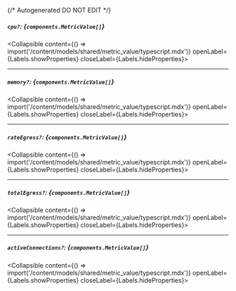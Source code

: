 {/* Autogenerated DO NOT EDIT  */}

##### `cpu?`: *{`components.MetricValue[]`}*
<Collapsible content={() => import('/content/models/shared/metric_value/typescript.mdx')} openLabel={Labels.showProperties} closeLabel={Labels.hideProperties}>
</Collapsible>

---
##### `memory?`: *{`components.MetricValue[]`}*
<Collapsible content={() => import('/content/models/shared/metric_value/typescript.mdx')} openLabel={Labels.showProperties} closeLabel={Labels.hideProperties}>
</Collapsible>

---
##### `rateEgress?`: *{`components.MetricValue[]`}*
<Collapsible content={() => import('/content/models/shared/metric_value/typescript.mdx')} openLabel={Labels.showProperties} closeLabel={Labels.hideProperties}>
</Collapsible>

---
##### `totalEgress?`: *{`components.MetricValue[]`}*
<Collapsible content={() => import('/content/models/shared/metric_value/typescript.mdx')} openLabel={Labels.showProperties} closeLabel={Labels.hideProperties}>
</Collapsible>

---
##### `activeConnections?`: *{`components.MetricValue[]`}*
<Collapsible content={() => import('/content/models/shared/metric_value/typescript.mdx')} openLabel={Labels.showProperties} closeLabel={Labels.hideProperties}>
</Collapsible>


